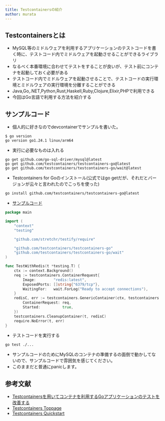 ```yaml
---
title: Testcontainersの紹介
author: murata
---
```


<Author frontmatter={frontmatter} />

## Testcontainersとは

- MySQL等のミドルウェアを利用するアプリケーションのテストコードを書く時に、テストコード内でミドルウェアを起動させることができるライブラリ
- なるべく本番環境に合わせてテストをすることが良いが、テスト前にコンテナを起動しておく必要がある
- テストコード内でミドルウェアを起動させることで、テストコードの実行環境とミドルウェアの実行環境を分離することができる
- Java,Go,.NET,Python,Rust,Haskell,Ruby,Clojure,Elixir,PHPで利用できる
- 今回はGo言語で利用する方法を紹介する

## サンプルコード

- 個人的に好きなのでdevcontainerでサンプルを書いた。

```shell
$ go version
go version go1.24.1 linux/arm64
```

- 実行に必要なものは入れる

```shell
go get github.com/go-sql-driver/mysql@latest
go get github.com/testcontainers/testcontainers-go@latest
go get github.com/testcontainers/testcontainers-go/wait@latest
```

- Testcontainers for Goのインストール(公式ではgo getだが、それだとバージョンが云々と言われたのでこっちを使った)

```shell
go install github.com/testcontainers/testcontainers-go@latest
```

- [サンプルコード](https://golang.testcontainers.org/quickstart/)

```go
package main

import (
    "context"
    "testing"

    "github.com/stretchr/testify/require"

    "github.com/testcontainers/testcontainers-go"
    "github.com/testcontainers/testcontainers-go/wait"
)

func TestWithRedis(t *testing.T) {
    ctx := context.Background()
    req := testcontainers.ContainerRequest{
        Image:        "redis:latest",
        ExposedPorts: []string{"6379/tcp"},
        WaitingFor:   wait.ForLog("Ready to accept connections"),
    }
    redisC, err := testcontainers.GenericContainer(ctx, testcontainers.GenericContainerRequest{
        ContainerRequest: req,
        Started:          true,
    })
    testcontainers.CleanupContainer(t, redisC)
    require.NoError(t, err)
}
```

- テストコードを実行する

```shell
go test ./...
```

- サンプルコードのためにMySQLのコンテナの準備するの面倒で動かしてないので、サンプルコードで雰囲気を感じてください。
- このままだと普通にpanicします。

## 参考文献

- [Testcontainersを用いてコンテナを利用するGoアプリケーションのテストを改善する](https://zenn.dev/minguu42/articles/20240114-testcontainers-go)
- [Testcontainers Toppage](https://testcontainers.com)
- [Testcontainers Quickstart](https://golang.testcontainers.org/quickstart/)
